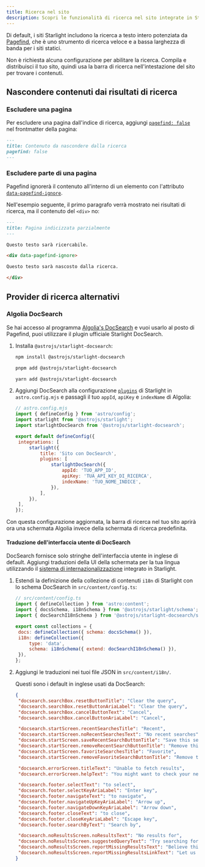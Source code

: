```yaml
---
title: Ricerca nel sito
description: Scopri le funzionalità di ricerca nel sito integrate in Starlight e come personalizzarle.
---
```



Di default, i siti Starlight includono la ricerca a testo intero potenziata da [Pagefind](https://pagefind.app/), che è uno strumento di ricerca veloce e a bassa larghezza di banda per i siti statici.

Non è richiesta alcuna configurazione per abilitare la ricerca. Compila e distribuisci il tuo sito, quindi usa la barra di ricerca nell'intestazione del sito per trovare i contenuti.

## Nascondere contenuti dai risultati di ricerca

### Escludere una pagina

Per escludere una pagina dall'indice di ricerca, aggiungi [`pagefind: false`](/it/reference/frontmatter/#pagefind) nel frontmatter della pagina:

```md title="src/content/docs/not-indexed.md" ins={3}
---
title: Contenuto da nascondere dalla ricerca
pagefind: false
---
```

### Escludere parte di una pagina

Pagefind ignorerà il contenuto all'interno di un elemento con l'attributo [`data-pagefind-ignore`](https://pagefind.app/docs/indexing/#removing-individual-elements-from-the-index).

Nell'esempio seguente, il primo paragrafo verrà mostrato nei risultati di ricerca, ma il contenuto del `<div>` no:

```md title="src/content/docs/partially-indexed.md" ins="data-pagefind-ignore"
---
title: Pagina indicizzata parzialmente
---

Questo testo sarà ricercabile.

<div data-pagefind-ignore>

Questo testo sarà nascosto dalla ricerca.

</div>
```

## Provider di ricerca alternativi

### Algolia DocSearch

Se hai accesso al programma [Algolia's DocSearch](https://docsearch.algolia.com/) e vuoi usarlo al posto di Pagefind, puoi utilizzare il plugin ufficiale Starlight DocSearch.

<Steps>

1. Installa `@astrojs/starlight-docsearch`:

   <Tabs>

   <TabItem label="npm">

   ```sh
   npm install @astrojs/starlight-docsearch
   ```

   </TabItem>

   <TabItem label="pnpm">

   ```sh
   pnpm add @astrojs/starlight-docsearch
   ```

   </TabItem>

   <TabItem label="Yarn">

   ```sh
   yarn add @astrojs/starlight-docsearch
   ```

   </TabItem>

   </Tabs>

2. Aggiungi DocSearch alla configurazione [`plugins`](/it/reference/configuration/#plugins) di Starlight in `astro.config.mjs` e passagli il tuo `appId`, `apiKey` e `indexName` di Algolia:

   ```js ins={4,10-16}
   // astro.config.mjs
   import { defineConfig } from 'astro/config';
   import starlight from '@astrojs/starlight';
   import starlightDocSearch from '@astrojs/starlight-docsearch';

   export default defineConfig({
   	integrations: [
   		starlight({
   			title: 'Sito con DocSearch',
   			plugins: [
   				starlightDocSearch({
   					appId: 'TUO_APP_ID',
   					apiKey: 'TUA_API_KEY_DI_RICERCA',
   					indexName: 'TUO_NOME_INDICE',
   				}),
   			],
   		}),
   	],
   });
   ```

</Steps>

Con questa configurazione aggiornata, la barra di ricerca nel tuo sito aprirà ora una schermata Algolia invece della schermata di ricerca predefinita.

#### Traduzione dell'interfaccia utente di DocSearch

DocSearch fornisce solo stringhe dell'interfaccia utente in inglese di default.
Aggiungi traduzioni della UI della schermata per la tua lingua utilizzando il [sistema di internazionalizzazione](/it/guides/i18n/#tradurre-linterfaccia-starlight) integrato in Starlight.

<Steps>

1. Estendi la definizione della collezione di contenuti `i18n` di Starlight con lo schema DocSearch in `src/content/config.ts`:

   ```js ins={4} ins=/{ extend: .+ }/
   // src/content/config.ts
   import { defineCollection } from 'astro:content';
   import { docsSchema, i18nSchema } from '@astrojs/starlight/schema';
   import { docSearchI18nSchema } from '@astrojs/starlight-docsearch/schema';

   export const collections = {
   	docs: defineCollection({ schema: docsSchema() }),
   	i18n: defineCollection({
   		type: 'data',
   		schema: i18nSchema({ extend: docSearchI18nSchema() }),
   	}),
   };
   ```

2. Aggiungi le traduzioni nei tuoi file JSON in `src/content/i18n/`.

   Questi sono i default in inglese usati da DocSearch:

   ```json title="src/content/i18n/en.json"
   {
   	"docsearch.searchBox.resetButtonTitle": "Clear the query",
   	"docsearch.searchBox.resetButtonAriaLabel": "Clear the query",
   	"docsearch.searchBox.cancelButtonText": "Cancel",
   	"docsearch.searchBox.cancelButtonAriaLabel": "Cancel",

   	"docsearch.startScreen.recentSearchesTitle": "Recent",
   	"docsearch.startScreen.noRecentSearchesText": "No recent searches",
   	"docsearch.startScreen.saveRecentSearchButtonTitle": "Save this search",
   	"docsearch.startScreen.removeRecentSearchButtonTitle": "Remove this search from history",
   	"docsearch.startScreen.favoriteSearchesTitle": "Favorite",
   	"docsearch.startScreen.removeFavoriteSearchButtonTitle": "Remove this search from favorites",

   	"docsearch.errorScreen.titleText": "Unable to fetch results",
   	"docsearch.errorScreen.helpText": "You might want to check your network connection.",

   	"docsearch.footer.selectText": "to select",
   	"docsearch.footer.selectKeyAriaLabel": "Enter key",
   	"docsearch.footer.navigateText": "to navigate",
   	"docsearch.footer.navigateUpKeyAriaLabel": "Arrow up",
   	"docsearch.footer.navigateDownKeyAriaLabel": "Arrow down",
   	"docsearch.footer.closeText": "to close",
   	"docsearch.footer.closeKeyAriaLabel": "Escape key",
   	"docsearch.footer.searchByText": "Search by",

   	"docsearch.noResultsScreen.noResultsText": "No results for",
   	"docsearch.noResultsScreen.suggestedQueryText": "Try searching for",
   	"docsearch.noResultsScreen.reportMissingResultsText": "Believe this query should return results?",
   	"docsearch.noResultsScreen.reportMissingResultsLinkText": "Let us know."
   }
   ```

</Steps>
